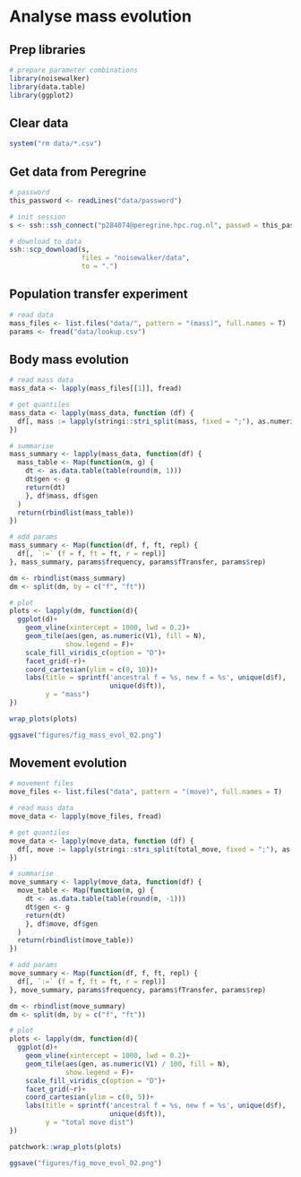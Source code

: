 
# Analyse mass evolution

## Prep libraries

```r
# prepare parameter combinations
library(noisewalker)
library(data.table)
library(ggplot2)
```

## Clear data

```r
system("rm data/*.csv")
```

## Get data from Peregrine

```r
# password
this_password <- readLines("data/password")

# init session
s <- ssh::ssh_connect("p284074@peregrine.hpc.rug.nl", passwd = this_password)

# download to data
ssh::scp_download(s,
                  files = "noisewalker/data", 
                  to = ".")
```


## Population transfer experiment

```r
# read data
mass_files <- list.files("data/", pattern = "(mass)", full.names = T)
params <- fread("data/lookup.csv")
```

## Body mass evolution

```r
# read mass data
mass_data <- lapply(mass_files[[1]], fread)

# get quantiles
mass_data <- lapply(mass_data, function (df) {
  df[, mass := lapply(stringi::stri_split(mass, fixed = ";"), as.numeric)]
})

# summarise
mass_summary <- lapply(mass_data, function(df) {
  mass_table <- Map(function(m, g) {
    dt <- as.data.table(table(round(m, 1)))
    dt$gen <- g
    return(dt)
    }, df$mass, df$gen
  )
  return(rbindlist(mass_table))
})
```

```r
# add params
mass_summary <- Map(function(df, f, ft, repl) {
  df[, `:=` (f = f, ft = ft, r = repl)]
}, mass_summary, params$frequency, params$fTransfer, params$rep)
```


```r
dm <- rbindlist(mass_summary)
dm <- split(dm, by = c("f", "ft"))

# plot
plots <- lapply(dm, function(d){
  ggplot(d)+
    geom_vline(xintercept = 1000, lwd = 0.2)+
    geom_tile(aes(gen, as.numeric(V1), fill = N),
              show.legend = F)+
    scale_fill_viridis_c(option = "D")+
    facet_grid(~r)+
    coord_cartesian(ylim = c(0, 10))+
    labs(title = sprintf('ancestral f = %s, new f = %s', unique(d$f), 
                         unique(d$ft)),
         y = "mass")
})

wrap_plots(plots)

ggsave("figures/fig_mass_evol_02.png")
```

## Movement evolution

```r
# movement files
move_files <- list.files("data", pattern = "(move)", full.names = T)

# read mass data
move_data <- lapply(move_files, fread)

# get quantiles
move_data <- lapply(move_data, function (df) {
  df[, move := lapply(stringi::stri_split(total_move, fixed = ";"), as.numeric)]
})

# summarise
move_summary <- lapply(move_data, function(df) {
  move_table <- Map(function(m, g) {
    dt <- as.data.table(table(round(m, -1)))
    dt$gen <- g
    return(dt)
    }, df$move, df$gen
  )
  return(rbindlist(move_table))
})
```

```r
# add params
move_summary <- Map(function(df, f, ft, repl) {
  df[, `:=` (f = f, ft = ft, r = repl)]
}, move_summary, params$frequency, params$fTransfer, params$rep)
```


```r
dm <- rbindlist(move_summary)
dm <- split(dm, by = c("f", "ft"))

# plot
plots <- lapply(dm, function(d){
  ggplot(d)+
    geom_vline(xintercept = 1000, lwd = 0.2)+
    geom_tile(aes(gen, as.numeric(V1) / 100, fill = N),
              show.legend = F)+
    scale_fill_viridis_c(option = "D")+
    facet_grid(~r)+
    coord_cartesian(ylim = c(0, 5))+
    labs(title = sprintf('ancestral f = %s, new f = %s', unique(d$f), 
                         unique(d$ft)),
         y = "total move dist")
})

patchwork::wrap_plots(plots)

ggsave("figures/fig_move_evol_02.png")
```